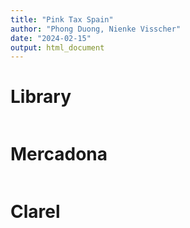 ```yaml
---
title: "Pink Tax Spain"
author: "Phong Duong, Nienke Visscher"
date: "2024-02-15"
output: html_document
---
```


# Library

```r

```

# Mercadona

```r

```

# Clarel

```r

```
